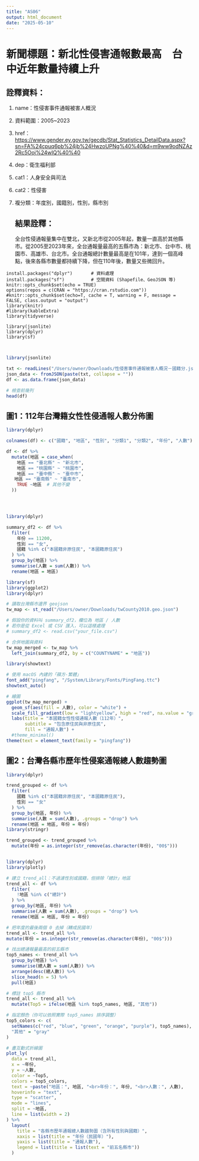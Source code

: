 ```yaml
---
title: "AS06"
output: html_document
date: "2025-05-10"
---
```


# **新聞標題：新北**性侵害通報數最高　台中近年數量持續上升

## **詮釋資料：**

1.  name：性侵害事件通報被害人概況

2.  資料範圍：2005\~2023

3.  href：<https://www.gender.ey.gov.tw/gecdb/Stat_Statistics_DetailData.aspx?sn=FA%24cpuq6pb%24jb%24HwzoUPNg%40%40&d=m9ww9odNZAz2Rc5Ooj%24wIQ%40%40>

4.  dep：衛生福利部

5.  cat1：人身安全與司法

6.  cat2：性侵害

7.  複分類：年度別，國籍別，性別，縣市別

    ## 結果詮釋：

    全台性侵通報量集中在雙北，又新北市從2005年起，數量一直高於其他縣市。從2005至2023年來，全台通報量最高的五縣市為：新北市、台中市、桃園市、高雄市、台北市。全台通報總計數量最高是在101年，達到一個高峰點，後來各縣市數量都持續下降，但在110年後，數量又些微回升。

```{install.packages("jsonlite")    # 處理 JSON}
install.packages("dplyr")       # 資料處理
install.packages("sf")          # 空間資料 (Shapefile、GeoJSON 等)
knitr::opts_chunk$set(echo = TRUE)
options(repos = c(CRAN = "https://cran.rstudio.com"))
#knitr::opts_chunk$set(echo=T, cache = T, warning = F, message = FALSE, class.output = "output")
library(knitr)
#library(kableExtra)
library(tidyverse)

library(jsonlite)
library(dplyr)
library(sf)



```

```r

library(jsonlite)

txt <- readLines("/Users/owner/Downloads/性侵害事件通報被害人概況－國籍分.json", encoding = "UTF-8", warn = FALSE)
json_data <- fromJSON(paste(txt, collapse = ""))
df <- as.data.frame(json_data)

# 檢查前幾列
head(df)


```

## 圖1：112年台灣籍女性性侵通報人數分佈圖

```r
library(dplyr)

colnames(df) <- c("國籍", "地區", "性別", "分類1", "分類2", "年份", "人數")

df <- df %>%
  mutate(地區 = case_when(
    地區 == "臺北縣" ~ "新北市",
    地區 == "桃園縣" ~ "桃園市",
    地區 == "臺中縣" ~ "臺中市",
   地區 == "臺南縣" ~ "臺南市",
    TRUE ~地區  # 其他不變
  ))





```

```r
library(dplyr)

summary_df2 <- df %>%
  filter(
    年份 == 11200,
    性別 == "女",
    國籍 %in% c("本國籍非原住民", "本國籍原住民")
  ) %>%
  group_by(地區) %>%
  summarise(人數 = sum(人數)) %>%
  rename(地區 = 地區)

```

```r
library(sf)
library(ggplot2)
library(dplyr)

# 讀取台灣縣市邊界 geojson
tw_map <- st_read("/Users/owner/Downloads/twCounty2010.geo.json")

# 假設你的資料叫 summary_df2，欄位為 地區 / 人數
# 若你是從 Excel 或 CSV 匯入，可以這樣處理
# summary_df2 <- read.csv("your_file.csv")

# 合併地圖與資料
tw_map_merged <- tw_map %>%
  left_join(summary_df2, by = c("COUNTYNAME" = "地區"))

library(showtext)

# 使用 macOS 內建的「蘋方-繁體」
font_add("pingfang", "/System/Library/Fonts/PingFang.ttc")  
showtext_auto()

# 繪圖
ggplot(tw_map_merged) +
  geom_sf(aes(fill = 人數), color = "white") +
  scale_fill_gradient(low = "lightyellow", high = "red", na.value = "grey90") +
  labs(title = "本國籍女性性侵通報人數（112年）",
       subtitle = "包含原住民與非原住民",
       fill = "通報人數") +
  #theme_minimal()
theme(text = element_text(family = "pingfang"))
```

## 圖2：台灣各縣市歷年性侵案通報總人數趨勢圖

```r
library(dplyr)

trend_grouped <- df %>%
  filter(
    國籍 %in% c("本國籍非原住民", "本國籍原住民"),
    性別 == "女"
  ) %>%
  group_by(地區, 年份) %>%
  summarise(人數 = sum(人數), .groups = "drop") %>%
  rename(地區 = 地區, 年份 = 年份)
library(stringr)

trend_grouped <- trend_grouped %>%
  mutate(年份 = as.integer(str_remove(as.character(年份), "00$")))

```

```{}
```

```r
library(dplyr)
library(plotly)

# 建立 trend_all：不過濾性別或國籍，但排除「總計」地區
trend_all <- df %>%
  filter(
    !地區 %in% c("總計")
  ) %>%
  group_by(地區, 年份) %>%
  summarise(人數 = sum(人數), .groups = "drop") %>%
  rename(地區 = 地區, 年份 = 年份)

# 把年度的最後兩個 0 去掉（轉成民國年）
trend_all <- trend_all %>%
mutate(年份 = as.integer(str_remove(as.character(年份), "00$")))

# 找出總通報量最高的前五縣市
top5_names <- trend_all %>%
  group_by(地區) %>%
  summarise(總人數 = sum(人數)) %>%
  arrange(desc(總人數)) %>%
  slice_head(n = 5) %>%
  pull(地區)

# 標註 top5 縣市
trend_all <- trend_all %>%
  mutate(Top5 = ifelse(地區 %in% top5_names, 地區, "其他"))

# 指定顏色（你可以依照實際 top5_names 排序調整）
top5_colors <- c(
  setNames(c("red", "blue", "green", "orange", "purple"), top5_names),
  "其他" = "gray"
)

# 畫互動式折線圖
plot_ly(
  data = trend_all,
  x = ~年份,
  y = ~人數,
  color = ~Top5,
  colors = top5_colors,
  text = ~paste("地區：", 地區, "<br>年份：", 年份, "<br>人數：", 人數),
  hoverinfo = "text",
  type = "scatter",
  mode = "lines",
  split = ~地區,
  line = list(width = 2)
) %>%
  layout(
    title = "各縣市歷年通報總人數趨勢圖（含所有性別與國籍）",
    xaxis = list(title = "年份（民國年）"),
    yaxis = list(title = "通報人數"),
    legend = list(title = list(text = "前五名縣市"))
  )

```
